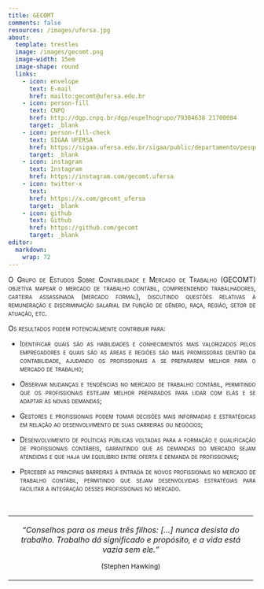 ```yaml
---
title: GECOMT
comments: false
resources: /images/ufersa.jpg
about:
  template: trestles
  image: /images/gecomt.png
  image-width: 15em
  image-shape: round
  links:
    - icon: envelope
      text: E-mail
      href: mailto:gecomt@ufersa.edu.br
    - icon: person-fill
      text: CNPQ
      href: http://dgp.cnpq.br/dgp/espelhogrupo/79304638 21700084
      target: _blank
    - icon: person-fill-check
      text: SIGAA UFERSA
      href: https://sigaa.ufersa.edu.br/sigaa/public/departamento/pesquisa.jsf?id=928
      target: _blank    
    - icon: instagram
      text: Instagram
      href: https://instagram.com/gecomt.ufersa
    - icon: twitter-x
      text:  
      href: https://x.com/gecomt_ufersa
      target: _blank
    - icon: github
      text: Github
      href: https://github.com/gecomt
      target: _blank
editor: 
  markdown: 
    wrap: 72
---
```


```{=html}
<style>
  .justificado {
    text-align: justify;
  }
</style>
```
::: {#hero-heading .justificado}
[O Grupo de Estudos Sobre Contabilidade e Mercado de Trabalho (GECOMT)
objetiva mapear o mercado de trabalho contábil, compreendendo
trabalhadores, carteira assassinada (mercado formal), discutindo
questões relativas à remuneração e discriminação salarial em função de
gênero, raça, região, setor de atuação, etc.]{.smallcaps}

[Os resultados podem potencialmente contribuir para:]{.smallcaps}

-   [Identificar quais são as habilidades e conhecimentos mais
    valorizados pelos empregadores e quais são as áreas e regiões são
    mais promissoras dentro da contabilidade, ajudando os profissionais
    a se prepararem melhor para o mercado de trabalho;]{.smallcaps}

-   [Observar mudanças e tendências no mercado de trabalho contábil,
    permitindo que os profissionais estejam melhor preparados para lidar
    com elas e se adaptar às novas demandas;]{.smallcaps}

-   [Gestores e profissionais podem tomar decisões mais informadas e
    estratégicas em relação ao desenvolvimento de suas carreiras ou
    negócios;]{.smallcaps}

-   [Desenvolvimento de políticas públicas voltadas para a formação e
    qualificação de profissionais contábeis, garantindo que as demandas
    do mercado sejam atendidas e que haja um equilíbrio entre oferta e
    demanda de profissionais;]{.smallcaps}

-   [Perceber as principais barreiras à entrada de novos profissionais
    no mercado de trabalho contábil, permitindo que sejam desenvolvidas
    estratégias para facilitar a integração desses profissionais no
    mercado.]{.smallcaps}
:::

     

+:--------------------------------------------------------------------:+
| *“Conselhos para os meus três filhos: \[...\] nunca desista do       |
| trabalho. Trabalho dá significado e propósito, e a vida está vazia   |
| sem ele.”*                                                           |
|                                                                      |
| ^(Stephen Hawking)^                                                  |
+----------------------------------------------------------------------+
